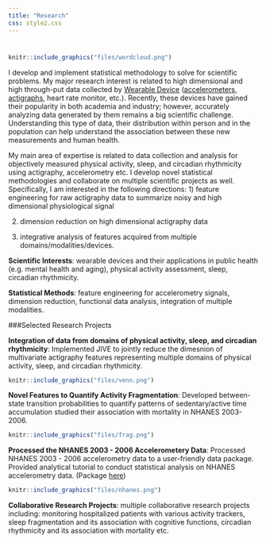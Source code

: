 ```yaml
---
title: "Research"
css: style2.css
---
```

<link rel="stylesheet" href="academicons/css/academicons.min.css"/>

<script>
  (function(i,s,o,g,r,a,m){i['GoogleAnalyticsObject']=r;i[r]=i[r]||function(){
  (i[r].q=i[r].q||[]).push(arguments)},i[r].l=1*new Date();a=s.createElement(o),
  m=s.getElementsByTagName(o)[0];a.async=1;a.src=g;m.parentNode.insertBefore(a,m)
  })(window,document,'script','https://www.google-analytics.com/analytics.js','ga');

  ga('create', 'UA-99094202-1', 'auto');
  ga('send', 'pageview');

</script>
#

#

```r
knitr::include_graphics("files/wordcloud.png")
```

I develop and implement statistical methodology to solve for scientific problems. My major research interest is related to high dimensional and high through-put data collected by [Wearable Device](http://www.smart-stats.org/content/wearable-computing-accelerometers-heart-monitors-actigraphs) ([accelerometers](https://en.wikipedia.org/wiki/Accelerometer), [actigraphs](https://en.wikipedia.org/wiki/Actigraphy), heart rate monitor, etc.). Recently, these devices have gained their popularity in both academia and industry; however, accurately analyzing data generated by them remains a big scientific challenge. Understanding this type of data, their distribution within person and in the population can help understand the association between these new measurements and human health. 

My main area of expertise is related to data collection and analysis for objectively measured physical activity, sleep, and circadian rhythmicity using actigraphy, accelerometry etc. I develop novel statistical methodologies and collaborate on multiple scientific projects as well. Specifically, I am interested in the following directions: 
1) feature engineering for raw actigraphy data to summarize noisy and high dimensional physiological signal

2) dimension reduction on high dimensional actigraphy data

3) integrative analysis of features acquired from multiple domains/modalities/devices. 

__Scientific Interests__: wearable devices and their applications in public health (e.g. mental health and aging), physical activity assessment, sleep, circadian rhythmicity.

__Statistical Methods__: feature engineering for accelerometry signals, dimension reduction, functional data analysis, integration of multiple modalities.

###Selected Research Projects

__Integration of data from domains of physical activity, sleep, and circadian rhythmicity__: Implemented JIVE to jointly reduce the dimesnion of multivariate actigraphy features representing multiple domains of physical activity, sleep, and circadian rhythmicity.

```r
knitr::include_graphics("files/venn.png")
```

__Novel Features to Quantify Activity Fragmentation__: Developed between-state transition probabilities to quantify patterns of sedentary/active time accumulation studied their association with mortality in NHANES 2003-2006.

```r
knitr::include_graphics("files/frag.png")
```

__Processed the NHANES 2003 - 2006 Accelerometery Data__: Processed NHANES 2003 - 2006 accelerometry data to a user-friendly data package. Provided analytical tutorial to conduct statistical analysis on NHANES accelerometry data. (Package [here](https://github.com/andrew-leroux/rnhanesdata))

```r
knitr::include_graphics("files/nhanes.png")
```


__Collaborative Research Projects__: multiple collaborative research projects including: monitoring hospitalized patients with various activity trackers, sleep fragmentation and its association with cognitive functions, circadian rhythmicity and its association with mortality etc. 







